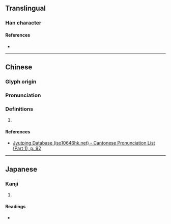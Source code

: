 {{character info/new}}
==Translingual==

===Han character===
{{Han char|rn=38|rad=女|as=06|sn=9|four=|canj=VYVO|ids=⿰女亥}}

====References====
* {{Han ref|kx=0260.010|dkj=06209|dj=0526.020|hdz=21047.090|uh=59DF|ud=23007}}

----

==Chinese==
{{zh-forms}}

===Glyph origin===
{{Han etym}}

===Pronunciation===
{{zh-pron
|m=gāi
|c=goi1
|mc=y
|oc=y
|cat=
}}

===Definitions===
{{zh-hanzi}}

# {{rfdef|zh}}

====References====
* [http://www.iso10646hk.net/jp/document/download.jsp Jyutping Database (iso10646hk.net) - Cantonese Pronunciation List (Part 1), p. 92]

----

==Japanese==

===Kanji===
{{ja-kanji|grade=|rs=女06}}

# {{rfdef|ja|sort=女06}}

====Readings====
* {{ja-readings|on=[[かい]] (kai)|kun=}}